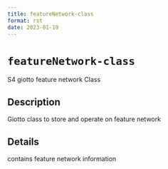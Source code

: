 ```yaml
--- 
title: featureNetwork-class 
format: rst 
date: 2023-01-19 
--- 
```

# `featureNetwork-class`

S4 giotto feature network Class


## Description

Giotto class to store and operate on feature network


## Details

contains feature network information


